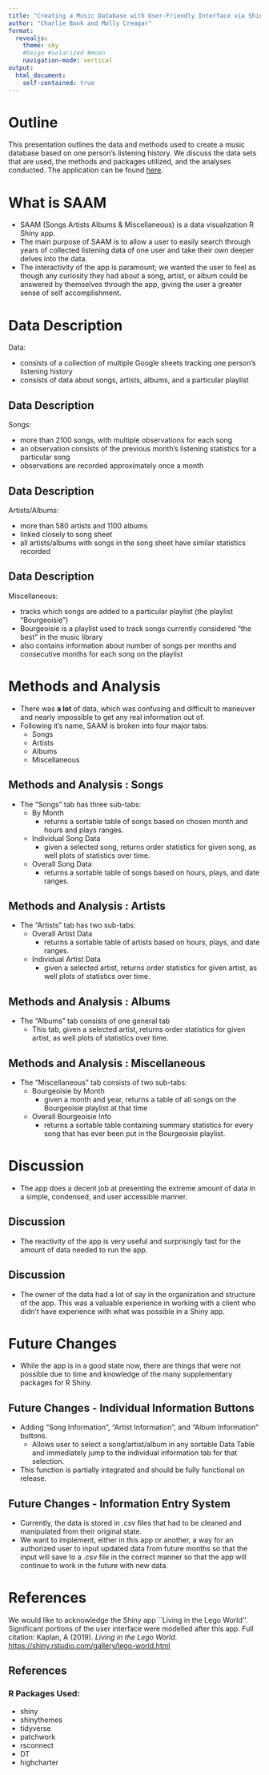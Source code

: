 ```yaml
---
title: "Creating a Music Database with User-Friendly Interface via Shiny"
author: "Charlie Bonk and Molly Creagar"
format: 
  revealjs:
    theme: sky
    #beige #solarized #moon
    navigation-mode: vertical
output:
  html_document:
    self-contained: true
---
```


# Outline

This presentation outlines the data and methods used to create a music database based on one person's listening history. We discuss the data sets that are used, the methods and packages utilized, and the analyses conducted. The application can be found [here]( https://mollyc.shinyapps.io/project-math-day-2020/).

# What is SAAM

*   SAAM (Songs Artists Albums & Miscellaneous) is a data visualization R Shiny app. 
*   The main purpose of SAAM is to allow a user to easily search through years of collected listening data of one user and take their own deeper delves into the data.
*   The interactivity of the app is paramount; we wanted the user to feel as though any curiosity they had about a song, artist, or album could be answered by themselves through the app, giving the user a greater sense of self accomplishment.

# Data Description

Data:

- consists of a collection of multiple Google sheets tracking one person's listening history
- consists of data about songs, artists, albums, and a particular playlist

## Data Description

Songs:

- more than 2100 songs, with multiple observations for each song
- an observation consists of the previous month's listening statistics for a particular song
- observations are recorded approximately once a month

## Data Description

Artists/Albums:

- more than 580 artists and 1100 albums
- linked closely to song sheet
- all artists/albums with songs in the song sheet have similar statistics recorded

## Data Description

Miscellaneous:

- tracks which songs are added to a particular playlist (the playlist "Bourgeoisie")
- Bourgeoisie is a playlist used to track songs currently considered "the best" in the music library
- also contains information about number of songs per months and consecutive months for each song on the playlist


# Methods and Analysis

*   There was **a lot** of data, which was confusing and difficult to maneuver and nearly impossible to get any real information out of.
*  Following it's name, SAAM is broken into four major tabs:
    *   Songs
    *   Artists
    *   Albums
    *   Miscellaneous

## Methods and Analysis : Songs

* The "Songs" tab has three sub-tabs:
    -   By Month
        - returns a sortable table of songs based on chosen month and hours and plays ranges.
    -   Individual Song Data
        - given a selected song, returns order statistics for given song, as well plots of statistics over time.
    -   Overall Song Data
        - returns a sortable table of songs based on hours, plays, and date ranges.

## Methods and Analysis : Artists

* The "Artists" tab has two sub-tabs:
    - Overall Artist Data
        - returns a sortable table of artists based on hours, plays, and date ranges.
    - Individual Artist Data
        - given a selected artist, returns order statistics for given artist, as well plots of statistics over time.

## Methods and Analysis : Albums

* The "Albums" tab consists of one general tab
    - This tab, given a selected artist, returns order statistics for given artist, as well plots of statistics over time.


## Methods and Analysis : Miscellaneous

* The "Miscellaneous" tab consists of two sub-tabs:
    - Bourgeoisie by Month
        - given a month and year, returns a table of all songs on the Bourgeoisie playlist at that time
    - Overall Bourgeoisie Info
        - returns a sortable table containing summary statistics for every song that has ever been put in the Bourgeoisie playlist.


# Discussion

* The app does a decent job at presenting the extreme amount of data in a simple, condensed, and user accessible manner.

## Discussion

* The reactivity of the app is very useful and surprisingly fast for the amount of data needed to run the app. 

## Discussion

* The owner of the data had a lot of say in the organization and structure of the app. This was a valuable experience in working with a client who didn't have experience with what was possible in a Shiny app.

# Future Changes

* While the app is in a good state now, there are things that were not possible due to time and knowledge of the many supplementary packages for R Shiny.

## Future Changes - Individual Information Buttons
* Adding "Song Information", "Artist Information", and "Album Information" buttons.
    - Allows user to select a song/artist/album in any sortable Data Table and immediately jump to the individual information tab for that selection.
* This function is partially integrated and should be fully functional on release. 

## Future Changes - Information Entry System
* Currently, the data is stored in .csv files that had to be cleaned and manipulated from their original state.
* We want to implement, either in this app or another, a way for an authorized user to input updated data from future months so that the input will save to a .csv file in the correct manner so that the app will continue to work in the future with new data.

# References

We would like to acknowledge the Shiny app ``Living in the Lego World''. Significant portions of the user interface were modelled after this app. Full citation: Kaplan, A (2019). _Living in the Lego World_. <https://shiny.rstudio.com/gallery/lego-world.html>


## References
### R Packages Used:

*   shiny
*   shinythemes
*   tidyverse 
*   patchwork
*   rsconnect
*   DT
*   highcharter


